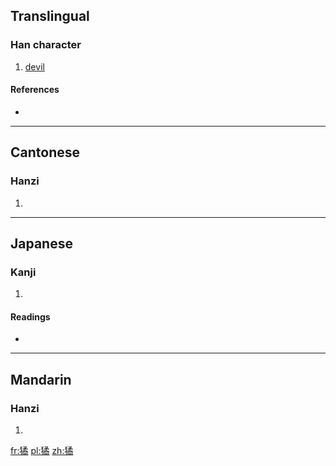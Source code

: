 ==Translingual==

===Han character===
{{Han char|rn=94|rad=犬|as=12|sn=15|four=4722<sub>7</sub>|canj=大竹弓竹月 (KHNHB)}}

# [[devil]]

====References====
* {{Han ref|kx=0718.210|dkj=20684|dj=1129.310|hdz=21369.130|uh=735D|ud=29533|bh=E67A|bd=59002}}

----

==Cantonese==

===Hanzi===
{{yue-hanzi|jyut=|y=wat6}}

# {{defn|lang=yue|sort=犬12}}

----

==Japanese==

===Kanji===
{{ja-kanji|grade=|rs=犬12}}

# {{defn|lang=ja|sort=犬12}}

====Readings====
* {{ja-readings|on=[[きつ]] (kitsu), [[きち]] (kichi), [[いつ]] (itsu), [[いち]] (ichi)|kun=[[くるう]] (kuruu)}}

----

==Mandarin==

===Hanzi===
{{cmn-hanzi|pin=[[yù]] ([[yu4]])|wg=yü<sup>4</sup>}}

# {{defn|lang=cmn|sort=犬12}}

[[fr:獝]]
[[pl:獝]]
[[zh:獝]]